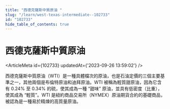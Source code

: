 ```yaml
---
title: "西德克薩斯中質原油 "
slug: "/learn/west-texas-intermediate--102733"
id: "102733"
hide_table_of_contents: true
---
```



# 西德克薩斯中質原油 

<ArticleMeta id={102733} updatedAt={'2023-09-26 13:59:02'} />
<div className='border-solid border-b border-t-0 my-4 border-[var(--ifm-color-gray-300)]' />

西德克薩斯中質原油（WTI）是一種具體檔次的原油，也是石油定價的三個主要基準之一，其他兩個是布倫特原油和迪拜原油。WTI 被稱為輕質甜原油，因為它含有 0.24% 至 0.34% 的硫，使其成為一種 “甜味” 原油，並具有低密度（比重），使其成為 “輕質”。WTI 是紐約商品交易所（NYMEX）原油期貨合約的基礎商品，被認為是一種易於精煉的高質量原油。
